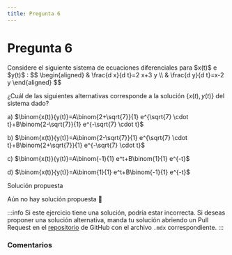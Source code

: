 ```yaml
---
title: Pregunta 6
---
```



# Pregunta 6

<div className="exercise">
Considere el siguiente sistema de ecuaciones diferenciales para $x(t)$ e $y(t)$ :
$$
\begin{aligned}
& \frac{d x}{d t}=2 x+3 y \\
& \frac{d y}{d t}=x-2 y
\end{aligned}
$$

¿Cuál de las siguientes alternativas corresponde a la solución $\{x(t), y(t)\}$ del sistema dado?

a) $\binom{x(t)}{y(t)}=A\binom{2+\sqrt{7}}{1} e^{\sqrt{7} \cdot t}+B\binom{2-\sqrt{7}}{1} e^{-\sqrt{7} \cdot t}$

b) $\binom{x(t)}{y(t)}=A\binom{2-\sqrt{7}}{1} e^{\sqrt{7} \cdot t}+B\binom{2+\sqrt{7}}{1} e^{-\sqrt{7} \cdot t}$

c) $\binom{x(t)}{y(t)}=A\binom{-1}{1} e^t+B\binom{1}{1} e^{-t}$

d) $\binom{x(t)}{y(t)}=A\binom{1}{1} e^t+B\binom{-1}{1} e^{-t}$
</div>

<MDXDetails>
<summary>Solución propuesta</summary>

Aún no hay solución propuesta 🥲

:::info
Si este ejercicio tiene una solución, podría estar incorrecta. Si deseas proponer una solución alternativa, manda tu solución abriendo
un Pull Request en el [repositorio](https://github.com/crow-rojas/apuntes-fundamentals/pulls) de GitHub con el archivo
`.mdx` correspondiente.
:::

</MDXDetails>

### Comentarios

<Disqus
  url="https://crow-rojas.github.io/apuntes-fundamentals/docs/mathematics/differential-equations/exercises/2023-2/p06"
  identifier="docs/mathematics/differential-equations/exercises/2023-2/p06"
  title="2023-2 Ecuaciones Diferenciales - Pregunta 06"
/>
